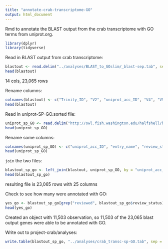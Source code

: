 ```yaml
---
title: "annotate-crab-transcriptome-GO"
output: html_document
---
```

Rmd to annotate the BLAST output from the crab transcriptome with GO terms from uniprot.org. 

```r
library(dplyr)
library(tidyverse)
```

Read in BLAST output from crab transcriptome:
```r
blastout <- read.delim("../analyses/BLAST_to_GOslim/_blast-sep.tab", sep = '\t', header = FALSE)
head(blastout)
```
14 cols, 23,065 rows

Rename columns: 
```r
colnames(blastout) <- c("Trinity_ID", "V2", "uniprot_acc_ID", "V4", "V5", "V6", "V7", "V8", "V9", "V10", "V11", "V12", "V13", "V14")
head(blastout)
```

Read in uniprot-SP-GO.sorted file:
```r
uniprot_sp_GO <- read.delim("http://owl.fish.washington.edu/halfshell/bu-alanine-wd/17-07-20/uniprot-SP-GO.sorted", sep = '\t', header = FALSE)
head(uniprot_sp_GO)
```

Rename some columns: 
```r
colnames(uniprot_sp_GO) <- c("uniprot_acc_ID", "entry_name", "review_status", "protein_name", "gene_name", "organism", "length", "V8", "V9", "V10", "V11", "gene_ontology_IDs")
head(uniprot_sp_GO)
```

`join` the two files: 
```r
blastout_sp_go <- left_join(blastout, uniprot_sp_GO, by = "uniprot_acc_ID")
head(blastout_sp_go)
```

resulting file is 23,065 rows with 25 columns

Check to see how many were annotated with GO: 
```r
yes_go <- blastout_sp_go[grep("reviewed", blastout_sp_go$review_status), ]
head(yes_go)
```
Created an object with 11,503 observation, so 11,503 of the 23,065 blast output genes were able to be annotated with GO. 

Write out to project-crab/analyses:
```r
write.table(blastout_sp_go, "../analyses/crab_transc-sp-GO.tab", sep = '\t', quote = FALSE, row.names = FALSE)
```




